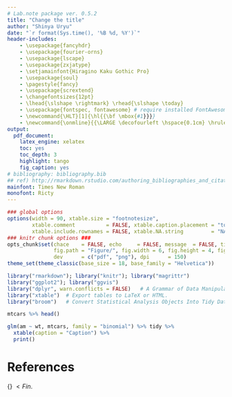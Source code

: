```yaml
---
# Lab.note package ver. 0.5.2
title: "Change the title"
author: "Shinya Uryu"
date: "`r format(Sys.time(), '%B %d, %Y')`"
header-includes:
    - \usepackage{fancyhdr}
    - \usepackage{fourier-orns}
    - \usepackage{lscape}
    - \usepackage{zxjatype}
    - \setjamainfont{Hiragino Kaku Gothic Pro}  
    - \usepackage{soul}
    - \pagestyle{fancy}
    - \usepackage{scrextend}
    - \changefontsizes{12pt}
    - \lhead{\slshape \rightmark} \rhead{\slshape \today}
    - \usepackage{fontspec, fontawesome} # require installed FontAwesome
    - \newcommand{\HLT}[1]{\hl{{\bf \mbox{#1}}}}
    - \newcommand{\onmline}{{\LARGE \decofourleft \hspace{0.1cm} \hrulefill\hspace{0.2cm} \floweroneleft \floweroneright \hspace{0.2cm} \hrulefill \hspace{0.1cm} \decofourright}}
output:
  pdf_document:
    latex_engine: xelatex
    toc: yes
    toc_depth: 3
    highlight: tango
    fig_caption: yes
# bibliography: bibliography.bib
## ref) http://rmarkdown.rstudio.com/authoring_bibliographies_and_citations.html
mainfont: Times New Roman
monofont: Ricty
---
```

\onmline

```r
### global options
options(width = 90, xtable.size = "footnotesize",
        xtable.comment          = FALSE, xtable.caption.placement = "top", 
        xtable.include.rownames = FALSE, xtable.NA.string         = "NA")
### knitr chunk options ###
opts_chunk$set(chace    = FALSE, echo     = FALSE, message  = FALSE, tidy     = TRUE,
               fig.path = "Figure/", fig.width = 6, fig.height = 4, fig.retina = 1,
               dev      = c("pdf", "png"), dpi      = 150)
theme_set(theme_classic(base_size = 18, base_family = "Helvetica"))
```

```r
library("rmarkdown"); library("knitr"); library("magrittr")
library("ggplot2"); library("ggvis")
library("dplyr", warn.conflicts = FALSE)   # A Grammar of Data Manipulation.
library("xtable")  # Export tables to LaTeX or HTML.
library("broom")   # Convert Statistical Analysis Objects Into Tidy Data Frames.
```

\HLT{\faStarEmpty highlight \faStar}

```r
mtcars %>% head()
```

```r
glm(am ~ wt, mtcars, family = "binomial") %>% tidy %>%
  xtable(caption = "Caption") %>%
  print()
```

# References

\flushright{Enjoy \faCoffee}

\hrulefill\hspace{0.2cm} {\LARGE \grimace} $< Fin.$ \hspace{0.2cm} \hrulefill